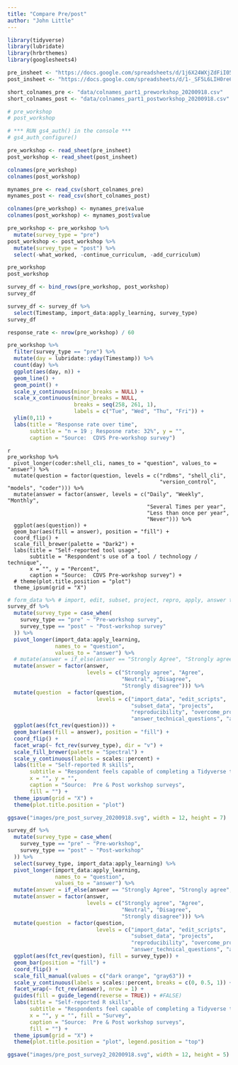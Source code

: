 ```yaml
---
title: "Compare Pre/post"
author: "John Little"
---
```



```r
library(tidyverse)
library(lubridate)
library(hrbrthemes)
library(googlesheets4)
```

```r
pre_insheet <- "https://docs.google.com/spreadsheets/d/1j6X24WXjZdFiI05mp_XjiJDea08Y2uvsqPljFoNrbWU/edit#gid=1555966674"
post_insheet <- "https://docs.google.com/spreadsheets/d/1-_SF5L6LIH0re6zbGD27_pD3EUYykQ1ZKZfmtqW8RkY/edit#gid=1012080752"

short_colnames_pre <- "data/colnames_part1_preworkshop_20200918.csv"
short_colnames_post <- "data/colnames_part1_postworkshop_20200918.csv"
```



```r
# pre_workshop 
# post_workshop 

# *** RUN gs4_auth() in the console ***
# gs4_auth_configure()

pre_workshop <- read_sheet(pre_insheet)
post_workshop <- read_sheet(post_insheet)
```


```r
colnames(pre_workshop)
colnames(post_workshop)
```

```r
mynames_pre <- read_csv(short_colnames_pre)
mynames_post <- read_csv(short_colnames_post)

colnames(pre_workshop) <- mynames_pre$value
colnames(post_workshop) <- mynames_post$value

pre_workshop <- pre_workshop %>%
  mutate(survey_type = "pre")
post_workshop <- post_workshop %>% 
  mutate(survey_type = "post") %>% 
  select(-what_worked, -continue_curriculum, -add_curriculum)
```


```r
pre_workshop
post_workshop
```



```r
survey_df <- bind_rows(pre_workshop, post_workshop)
survey_df
```

```r
survey_df <- survey_df %>% 
  select(Timestamp, import_data:apply_learning, survey_type) 
survey_df
```

```r
response_rate <- nrow(pre_workshop) / 60

pre_workshop %>% 
  filter(survey_type == "pre") %>% 
  mutate(day = lubridate::yday(Timestamp)) %>%
  count(day) %>% 
  ggplot(aes(day, n)) +
  geom_line() +
  geom_point() +
  scale_y_continuous(minor_breaks = NULL) +
  scale_x_continuous(minor_breaks = NULL, 
                     breaks = seq(258, 261, 1),
                     labels = c("Tue", "Wed", "Thu", "Fri")) +
  ylim(0,11) +
  labs(title = "Response rate over time",
       subtitle = "n = 19 ; Resposne rate: 32%", y = "",
       caption = "Source:  CDVS Pre-workshop survey") 
```

```
{r}
pre_workshop %>%
  pivot_longer(coder:shell_cli, names_to = "question", values_to = "answer") %>% 
  mutate(question = factor(question, levels = c("rdbms", "shell_cli", 
                                                "version_control", "models", "coder"))) %>% 
  mutate(answer = factor(answer, levels = c("Daily", "Weekly", "Monthly",
                                            "Several Times per year",
                                            "Less than once per year",
                                            "Never"))) %>% 
  ggplot(aes(question)) +
  geom_bar(aes(fill = answer), position = "fill") +
  coord_flip() +
  scale_fill_brewer(palette = "Dark2") +
  labs(title = "Self-reported tool usage",
       subtitle = "Respondent's use of a tool / technology / technique",
       x = "", y = "Percent",
       caption = "Source:  CDVS Pre-workshop survey") +
  # theme(plot.title.position = "plot")
  theme_ipsum(grid = "X")
```

```r
# form_data %>% # import, edit, subset, project, repro, apply, answer tech, overcome probs
survey_df %>% 
  mutate(survey_type = case_when(
    survey_type == "pre" ~ "Pre-workshop survey",
    survey_type == "post" ~ "Post-workshop survey"
  )) %>% 
  pivot_longer(import_data:apply_learning, 
               names_to = "question", 
               values_to = "answer") %>% 
  # mutate(answer = if_else(answer == "Strongly Agree", "Strongly agree", answer)) %>% 
  mutate(answer = factor(answer, 
                         levels = c("Strongly agree", "Agree", 
                                    "Neutral", "Disagree", 
                                    "Strongly disagree"))) %>%
  mutate(question  = factor(question,
                            levels = c("import_data", "edit_scripts",
                                       "subset_data", "projects",
                                       "reproducibility", "overcome_problems",
                                       "answer_technical_questions", "apply_learning"))) %>%
  ggplot(aes(fct_rev(question))) +
  geom_bar(aes(fill = answer), position = "fill") +
  coord_flip() +
  facet_wrap(~ fct_rev(survey_type), dir = "v") +
  scale_fill_brewer(palette = "Spectral") +
  scale_y_continuous(labels = scales::percent) +
  labs(title = "Self-reported R skills",
       subtitle = "Respondent feels capable of completing a Tidyverse task",
       x = "", y = "",
       caption = "Source:  Pre & Post workshop surveys",
       fill = "") +
  theme_ipsum(grid = "X") +
  theme(plot.title.position = "plot")
```

```r
ggsave("images/pre_post_survey_20200918.svg", width = 12, height = 7)
```



```r
survey_df %>% 
  mutate(survey_type = case_when(
    survey_type == "pre" ~ "Pre-workshop",
    survey_type == "post" ~ "Post-workshop"
  )) %>% 
  select(survey_type, import_data:apply_learning) %>% 
  pivot_longer(import_data:apply_learning, 
               names_to = "question", 
               values_to = "answer") %>% 
  mutate(answer = if_else(answer == "Strongly Agree", "Strongly agree", answer)) %>% 
  mutate(answer = factor(answer, 
                         levels = c("Strongly agree", "Agree", 
                                    "Neutral", "Disagree", 
                                    "Strongly disagree"))) %>%
  mutate(question  = factor(question,
                            levels = c("import_data", "edit_scripts",
                                       "subset_data", "projects",
                                       "reproducibility", "overcome_problems",
                                       "answer_technical_questions", "apply_learning"))) %>%
  ggplot(aes(fct_rev(question), fill = survey_type)) +
  geom_bar(position = "fill") +
  coord_flip() +
  scale_fill_manual(values = c("dark orange", "gray63")) +
  scale_y_continuous(labels = scales::percent, breaks = c(0, 0.5, 1)) +
  facet_wrap(~ fct_rev(answer), nrow = 1) +
  guides(fill = guide_legend(reverse = TRUE)) + #FALSE) 
  labs(title = "Self-reported R skills",
       subtitle = "Respondents feel capable of completing a Tidyverse task",
       x = "", y = "", fill = "Survey",
       caption = "Source:  Pre & Post workshop surveys",
       fill = "") +
  theme_ipsum(grid = "X") +
  theme(plot.title.position = "plot", legend.position = "top")
```
        

```r
ggsave("images/pre_post_survey2_20200918.svg", width = 12, height = 5)
```






